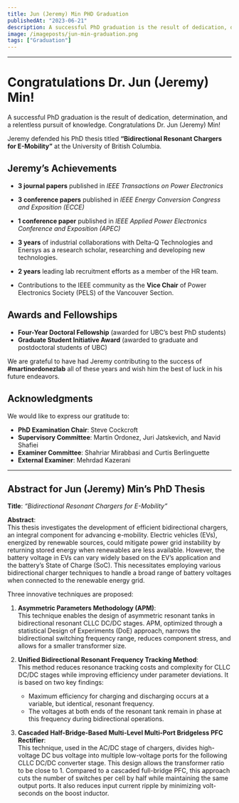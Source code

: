 ```yaml
---
title: Jun (Jeremy) Min PHD Graduation
publishedAt: "2023-06-21"
description: A successful PhD graduation is the result of dedication, determination, and a relentless pursuit of knowledge. Congratulations Dr. Jun (Jeremy) Min! 
image: /imageposts/jun-min-graduation.png
tags: ["Graduation"]
---
```

---

# Congratulations Dr. Jun (Jeremy) Min!

A successful PhD graduation is the result of dedication, determination, and a relentless pursuit of knowledge. Congratulations Dr. Jun (Jeremy) Min! 

Jeremy defended his PhD thesis titled **“Bidirectional Resonant Chargers for E-Mobility”** at the University of British Columbia.

## Jeremy’s Achievements

- **3 journal papers** published in *IEEE Transactions on Power Electronics*  
- **3 conference papers** published in *IEEE Energy Conversion Congress and Exposition (ECCE)*  
- **1 conference paper** published in *IEEE Applied Power Electronics Conference and Exposition (APEC)*  

- **3 years** of industrial collaborations with Delta-Q Technologies and Enersys as a research scholar, researching and developing new technologies.  
- **2 years** leading lab recruitment efforts as a member of the HR team.  
- Contributions to the IEEE community as the **Vice Chair** of Power Electronics Society (PELS) of the Vancouver Section.

## Awards and Fellowships

- **Four-Year Doctoral Fellowship** (awarded for UBC’s best PhD students)  
- **Graduate Student Initiative Award** (awarded to graduate and postdoctoral students of UBC)

We are grateful to have had Jeremy contributing to the success of **#martinordonezlab** all of these years and wish him the best of luck in his future endeavors.

## Acknowledgments

We would like to express our gratitude to:  

- **PhD Examination Chair**: Steve Cockcroft  
- **Supervisory Committee**: Martin Ordonez, Juri Jatskevich, and Navid Shafiei  
- **Examiner Committee**: Shahriar Mirabbasi and Curtis Berlinguette  
- **External Examiner**: Mehrdad Kazerani

---

## Abstract for Jun (Jeremy) Min’s PhD Thesis

**Title**: *“Bidirectional Resonant Chargers for E-Mobility”*

**Abstract**:  
This thesis investigates the development of efficient bidirectional chargers, an integral component for advancing e-mobility. Electric vehicles (EVs), energized by renewable sources, could mitigate power grid instability by returning stored energy when renewables are less available. However, the battery voltage in EVs can vary widely based on the EV’s application and the battery’s State of Charge (SoC). This necessitates employing various bidirectional charger techniques to handle a broad range of battery voltages when connected to the renewable energy grid.

Three innovative techniques are proposed:

1. **Asymmetric Parameters Methodology (APM)**:  
   This technique enables the design of asymmetric resonant tanks in bidirectional resonant CLLC DC/DC stages. APM, optimized through a statistical Design of Experiments (DoE) approach, narrows the bidirectional switching frequency range, reduces component stress, and allows for a smaller transformer size.

2. **Unified Bidirectional Resonant Frequency Tracking Method**:  
   This method reduces resonance tracking costs and complexity for CLLC DC/DC stages while improving efficiency under parameter deviations. It is based on two key findings:  
   - Maximum efficiency for charging and discharging occurs at a variable, but identical, resonant frequency.  
   - The voltages at both ends of the resonant tank remain in phase at this frequency during bidirectional operations.

3. **Cascaded Half-Bridge-Based Multi-Level Multi-Port Bridgeless PFC Rectifier**:  
   This technique, used in the AC/DC stage of chargers, divides high-voltage DC bus voltage into multiple low-voltage ports for the following CLLC DC/DC converter stage. This design allows the transformer ratio to be close to 1. Compared to a cascaded full-bridge PFC, this approach cuts the number of switches per cell by half while maintaining the same output ports. It also reduces input current ripple by minimizing volt-seconds on the boost inductor.
